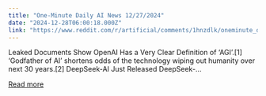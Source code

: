 ```yaml
---
title: "One-Minute Daily AI News 12/27/2024"
date: "2024-12-28T06:00:18.000Z"
link: "https://www.reddit.com/r/artificial/comments/1hnzdlk/oneminute_daily_ai_news_12272024/"
---
```


Leaked Documents Show OpenAI Has a Very Clear Definition of ‘AGI’.[1]
 ‘Godfather of AI’ shortens odds of the technology wiping out humanity over next 30 years.[2]
 DeepSeek-AI Just Released DeepSeek-...

[Read more](https://www.reddit.com/r/artificial/comments/1hnzdlk/oneminute_daily_ai_news_12272024/)
